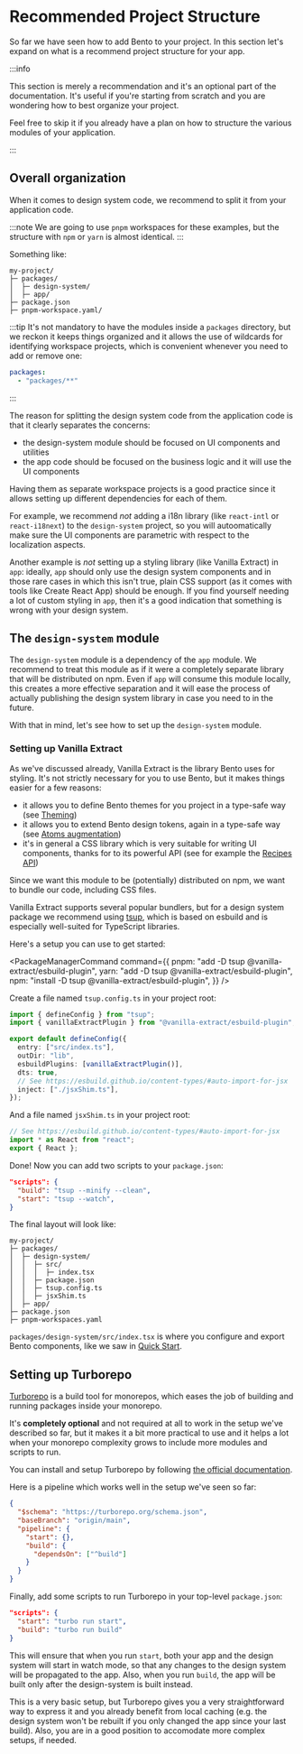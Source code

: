 # Recommended Project Structure

So far we have seen how to add Bento to your project. In this section let's expand on what is a recommend project structure for your app.

:::info

This section is merely a recommendation and it's an optional part of the documentation.
It's useful if you're starting from scratch and you are wondering how to best organize your project.

Feel free to skip it if you already have a plan on how to structure the various modules of your application.

:::

## Overall organization

When it comes to design system code, we recommend to split it from your application code.

:::note
We are going to use `pnpm` workspaces for these examples, but the structure with `npm` or `yarn` is almost identical.
:::

Something like:

```
my-project/
├─ packages/
│  ├─ design-system/
│  ├─ app/
├─ package.json
├─ pnpm-workspace.yaml/
```

:::tip
It's not mandatory to have the modules inside a `packages` directory, but we reckon it keeps things organized and it allows the use
of wildcards for identifying workspace projects, which is convenient whenever you need to add or remove one:

```yaml title="my-project/pnpm-workspace.yaml"
packages:
  - "packages/**"
```

:::

The reason for splitting the design system code from the application code is that it clearly separates the concerns:

- the design-system module should be focused on UI components and utilities
- the app code should be focused on the business logic and it will use the UI components

Having them as separate workspace projects is a good practice since it allows setting up different dependencies for each of them.

For example, we recommend _not_ adding a i18n library (like `react-intl` or `react-i18next`) to the `design-system` project, so you
will autoomatically make sure the UI components are parametric with respect to the localization aspects.

Another example is _not_ setting up a styling library (like Vanilla Extract) in `app`: ideally, `app` should only use the design system components
and in those rare cases in which this isn't true, plain CSS support (as it comes with tools like Create React App) should be enough.
If you find yourself needing a lot of custom styling in `app`, then it's a good indication that something is wrong with your design system.

## The `design-system` module

The `design-system` module is a dependency of the `app` module. We recommend to treat this module as if it were a completely separate library that will be distributed on npm.
Even if `app` will consume this module locally, this creates a more effective separation and it will ease the process of actually publishing the design system library
in case you need to in the future.

With that in mind, let's see how to set up the `design-system` module.

### Setting up Vanilla Extract

As we've discussed already, Vanilla Extract is the library Bento uses for styling. It's not strictly necessary for you to use Bento, but it makes things easier for a few reasons:

- it allows you to define Bento themes for you project in a type-safe way (see [Theming](../Customization/theming))
- it allows you to extend Bento design tokens, again in a type-safe way (see [Atoms augmentation](../Customization/atoms-augmentation))
- it's in general a CSS library which is very suitable for writing UI components, thanks for to its powerful API (see for example the [Recipes API](https://vanilla-extract.style/documentation/recipes-api/))

Since we want this module to be (potentially) distributed on npm, we want to bundle our code, including CSS files.

Vanilla Extract supports several popular bundlers, but for a design system package we recommend using [tsup](https://tsup.egoist.sh/), which is based on esbuild and is especially well-suited for TypeScript libraries.

Here's a setup you can use to get started:

<PackageManagerCommand
  command={{
    pnpm: "add -D tsup @vanilla-extract/esbuild-plugin",
    yarn: "add -D tsup @vanilla-extract/esbuild-plugin",
    npm: "install -D tsup @vanilla-extract/esbuild-plugin",
  }}
/>

Create a file named `tsup.config.ts` in your project root:

```ts
import { defineConfig } from "tsup";
import { vanillaExtractPlugin } from "@vanilla-extract/esbuild-plugin";

export default defineConfig({
  entry: ["src/index.ts"],
  outDir: "lib",
  esbuildPlugins: [vanillaExtractPlugin()],
  dts: true,
  // See https://esbuild.github.io/content-types/#auto-import-for-jsx
  inject: ["./jsxShim.ts"],
});
```

And a file named `jsxShim.ts` in your project root:

```ts
// See https://esbuild.github.io/content-types/#auto-import-for-jsx
import * as React from "react";
export { React };
```

Done! Now you can add two scripts to your `package.json`:

```json title="my-project/packages/design-system/package.json"
"scripts": {
  "build": "tsup --minify --clean",
  "start": "tsup --watch",
}
```

The final layout will look like:

```
my-project/
├─ packages/
│  ├─ design-system/
│  │  ├─ src/
│  │  │  ├─ index.tsx
│  │  ├─ package.json
│  │  ├─ tsup.config.ts
│  │  ├─ jsxShim.ts
│  ├─ app/
├─ package.json
├─ pnpm-workspaces.yaml
```

`packages/design-system/src/index.tsx` is where you configure and export Bento components, like we saw in [Quick Start](./Quick-Start).

## Setting up Turborepo

[Turborepo](https://turborepo.org/) is a build tool for monorepos, which eases the job of building and running packages inside your monorepo.

It's **completely optional** and not required at all to work in the setup we've described so far, but it makes it a bit more practical to use and it helps a lot when your monorepo complexity grows
to include more modules and scripts to run.

You can install and setup Turborepo by following [the official documentation](https://turborepo.org/docs/getting-started).

Here is a pipeline which works well in the setup we've seen so far:

```json title="my-project/turbo.json"
{
  "$schema": "https://turborepo.org/schema.json",
  "baseBranch": "origin/main",
  "pipeline": {
    "start": {},
    "build": {
      "dependsOn": ["^build"]
    }
  }
}
```

Finally, add some scripts to run Turborepo in your top-level `package.json`:

```json title="my-project/package.json"
"scripts": {
  "start": "turbo run start",
  "build": "turbo run build"
}
```

This will ensure that when you run `start`, both your app and the design system will start in watch mode, so that any changes to the design system will be propagated to the app.
Also, when you run `build`, the app will be built only after the design-system is built instead.

This is a very basic setup, but Turborepo gives you a very straightforward way to express it and you already benefit from local caching (e.g. the design system won't be rebuilt if you only changed the app since your last build).
Also, you are in a good position to accomodate more complex setups, if needed.
